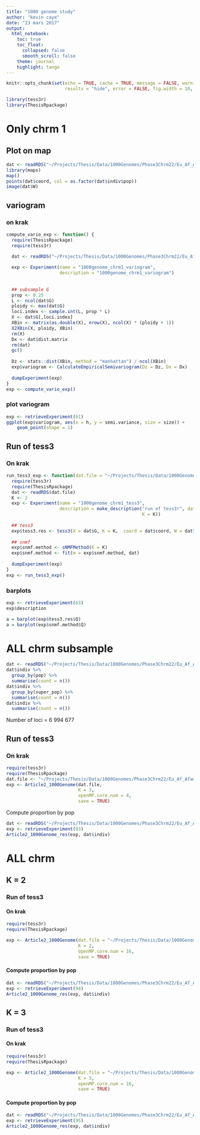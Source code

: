 ```yaml
---
title: "1000 genome study"
author: "kevin caye"
date: "23 mars 2017"
output:
  html_notebook:
    toc: true
    toc_float:
      collapsed: false
      smooth_scroll: false
    theme: journal
    highlight: tango
---
```




```r
knitr::opts_chunk$set(echo = TRUE, cache = TRUE, message = FALSE, warning = FALSE,
                      results = "hide", error = FALSE, fig.width = 10, fig.width = 10)
```


```r
library(tess3r)
library(ThesisRpackage)
```

# Only chrm 1

## Plot on map
```r
dat <- readRDS("~/Projects/Thesis/Data/1000Genomes/Phase3Chrm22/Eu_Af_Afam.chr1.maf.05.rds")
library(maps)
map()
points(dat$coord, col = as.factor(dat$indiv$pop))
image(dat$W)
```

## variogram
### on krak
```r
compute_vario_exp <- function() {
  require(ThesisRpackage)
  require(tess3r)

  dat <- readRDS("~/Projects/Thesis/Data/1000Genomes/Phase3Chrm22/Eu_Af_Afam.chr1.maf.05.rds")
  
  exp <- Experiment(name = "1000genome_chrm1_variogram", 
                    description = "1000genome_chrm1_variogram")
  
  
  ## subsample G
  prop <- 0.25
  L <- ncol(dat$G)
  ploidy <- max(dat$G)
  loci.index <- sample.int(L, prop * L)
  X <- dat$G[,loci.index]
  XBin <- matrix(as.double(X), nrow(X), ncol(X) * (ploidy + 1))
  X2XBin(X, ploidy, XBin)
  rm(X)
  Dx <- dat$dist.matrix
  rm(dat)
  gc()
  
  Dz <- stats::dist(XBin, method = "manhattan") / ncol(XBin)
  exp$variogram <- CalculateEmpiricalSemivariogram(Dz = Dz, Dx = Dx)
  
  dumpExperiment(exp)
}
exp <- compute_vario_exp()
```

### plot variogram
```r
exp <- retrieveExperiment(61)
ggplot(exp$variogram, aes(x = h, y = semi.variance, size = size)) +
    geom_point(shape = 1)
```

## Run of tess3
### On krak
```r
run_tess3_exp <- function(dat.file = "~/Projects/Thesis/Data/1000Genomes/Phase3Chrm22/Eu_Af_Afam.chr1.maf.05.rds") {
  require(tess3r)
  require(ThesisRpackage)
  dat <- readRDS(dat.file)
  K <- 2
  exp <- Experiment(name = "1000genome_chrm1_tess3", 
                    description = make_description("run of tess3r", dat.file = dat.file,
                                                   K = K))
  
  ## tess3
  exp$tess3.res <- tess3(X = dat$G, K = K,  coord = dat$coord, W = dat$W, ploidy = 2, verbose = TRUE)
  
  ## snmf
  exp$snmf.method <- sNMFMethod(K = K)
  exp$snmf.method <- fit(m = exp$snmf.method, dat)
  
  dumpExperiment(exp)
}
exp <- run_tess3_exp()
```


### barplots

```r
exp <- retrieveExperiment(63)
exp$description
```

```r
a = barplot(exp$tess3.res$Q)
a = barplot(exp$snmf.method$Q)
```

# ALL chrm subsample


```r
dat <- readRDS("~/Projects/Thesis/Data/1000Genomes/Phase3Chrm22/Eu_Af_Afam.maf.05.sample.rds")
dat$indiv %>%
  group_by(pop) %>%
  summarise(count = n())
dat$indiv %>%
  group_by(super_pop) %>%
  summarise(count = n())
dat$indiv %>%
  summarise(count = n())
```

Number of loci = 6 994 677

## Run of tess3
### On krak
```r
require(tess3r)
require(ThesisRpackage)
dat.file <- "~/Projects/Thesis/Data/1000Genomes/Phase3Chrm22/Eu_Af_Afam.maf.05.sample.rds"
exp <- Article2_1000Genome(dat.file,
                           K = 3,
                           openMP.core.num = 4,
                           save = TRUE)
```

Compute proportion by pop
```r
dat <- readRDS("~/Projects/Thesis/Data/1000Genomes/Phase3Chrm22/Eu_Af_Afam.maf.05.sample.rds")
exp <- retrieveExperiment(83)
Article2_1000Genome_res(exp, dat$indiv)
```


# ALL chrm

## K = 2

### Run of tess3
#### On krak
```r
require(tess3r)
require(ThesisRpackage)

exp <- Article2_1000Genome(dat.file = "~/Projects/Thesis/Data/1000Genomes/Phase3Chrm22/Eu_Af_Afam.maf.05.rds",
                           K = 2,
                           openMP.core.num = 16,
                           save = TRUE)
```

####  Compute proportion by pop
```r
dat <- readRDS("~/Projects/Thesis/Data/1000Genomes/Phase3Chrm22/Eu_Af_Afam.maf.05.sample.rds")
exp <- retrieveExperiment(94)
Article2_1000Genome_res(exp, dat$indiv)
```


## K = 3

### Run of tess3
#### On krak
```r
require(tess3r)
require(ThesisRpackage)

exp <- Article2_1000Genome(dat.file = "~/Projects/Thesis/Data/1000Genomes/Phase3Chrm22/Eu_Af_Afam.maf.05.rds",
                           K = 3,
                           openMP.core.num = 16,
                           save = TRUE)
```

####  Compute proportion by pop
```r
dat <- readRDS("~/Projects/Thesis/Data/1000Genomes/Phase3Chrm22/Eu_Af_Afam.maf.05.sample.rds")
exp <- retrieveExperiment(95)
Article2_1000Genome_res(exp, dat$indiv)
```
